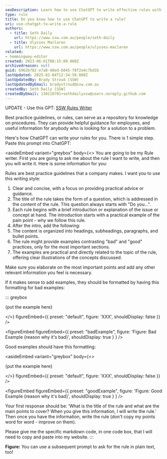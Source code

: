 ```yaml
---
seoDescription: Learn how to use ChatGPT to write effective rules with this step-by-step guide, perfect for creating best practice guidelines.
type: rule
title: Do you know how to use ChatGPT to write a rule?
uri: use-chatgpt-to-write-a-rule
authors:
  - title: Seth Daily
    url: https://www.ssw.com.au/people/seth-daily
  - title: Ulysses Maclaren
    url: https://www.ssw.com.au/people/ulysses-maclaren
related:
- hemmingway-editor
created: 2023-06-01T08:15:09.000Z
archivedreason: null
guid: b962b782-e7a8-48ed-b045-f8f2e4c7bd1b
lastUpdated: 2025-02-04T12:34:58.000Z
lastUpdatedBy: Brady Stroud [SSW]
lastUpdatedByEmail: bradystroud@ssw.com.au
createdBy: Seth Daily [SSW]
createdByEmail: 130118701+sethdailyssw@users.noreply.github.com
---
```

UPDATE - Use this GPT: [SSW Rules Writer](https://chat.openai.com/g/g-cOvrRzEnU-ssw-rules-writer)

Best practice guidelines, or rules, can serve as a repository for knowledge on procedures. They can provide helpful guidance for employees, and useful information for anybody who is looking for a solution to a problem.

Here's how ChatGPT can write your rules for you.
There is 1 simple step. Paste this prompt into ChatGPT:

<asideEmbed
  variant="greybox"
  body={<>
    You are going to be my Rule writer. First you are going to ask me about the rule I want to write, and then you will write it. Here is some information for you:

Rules are best practice guidelines that a company makes. I want you to use this writing style:

1. Clear and concise, with a focus on providing practical advice or guidance.
2. The title of the rule takes the form of a question, which is addressed in the content of the rule. This question always starts with "Do you...".
3. Each rule begins with a brief introduction or explanation of the issue or concept at hand. The introduction starts with a practical example of the pain point - why we follow this rule.
4. After the intro, add the following:
5. The content is organized into headings, subheadings, paragraphs, and bullet points.
6. The rule might provide examples contrasting "bad" and "good" practices, only for the most important sections.
7. The examples are practical and directly related to the topic of the rule, offering clear illustrations of the concepts discussed.

Make sure you elaborate on the most important points and add any other relevant information you feel is necessary.

If it makes sense to add examples, they should be formatted by having this formatting for bad examples:

::: greybox

{put the example here}

  </>}
  figureEmbed={{
    preset: "default",
    figure: 'XXX',
    shouldDisplay: false
  }}
/>

<figureEmbed figureEmbed={{
  preset: "badExample",
  figure: 'Figure: Bad Example {reason why it\'s bad}',
  shouldDisplay: true
} } />


Good examples should have this formatting:

<asideEmbed
  variant="greybox"
  body={<>
    
{put the example here}

  </>}
  figureEmbed={{
    preset: "default",
    figure: 'XXX',
    shouldDisplay: false
  }}
/>

<figureEmbed figureEmbed={{
  preset: "goodExample",
  figure: 'Figure: Good Example {reason why it\'s bad}',
  shouldDisplay: true
} } />


Your first response should be: ‘What is the title of the rule and what are the main points to cover? When you give this information, I will write the rule.’ Then once you have the information, write the rule (don't copy my points word for word - improve on them).

Please give me the specific markdown code, in one code box, that I will need to copy and paste into my website.
:::

**Figure:** You can use a subsequent prompt to ask for the rule in plain text, too!
